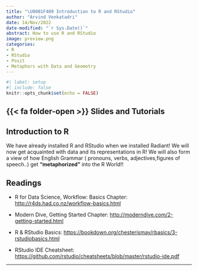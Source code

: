 ```yaml
---
title: "\U0001F409 Introduction to R and RStudio"
author: "Arvind Venkatadri"
date: 14/Nov/2022
date-modified: "`r Sys.Date()`"
abstract: How to use R and RStudio
image: preview.png
categories:
- R
- RStudio
- Posit
- Metaphors with Data and Geometry
---
```


```r
#| label: setup
#| include: false
knitr::opts_chunk$set(echo = FALSE)

```

## {{< fa folder-open >}} Slides and Tutorials

<a href="/content/labs/r-labs/installation/installation.qmd">
<i class="fa-solid fa-code fa-2xl"></i></a>

## Introduction to R

We have already installed R and RStudio when we installed Radiant! We
will now get acquainted with data and its representations in R! We will
also form a view of how English Grammar ( pronouns, verbs,
adjectives,figures of speech..) get **"metaphorized"** into the R
World!!

## Readings

-   R for Data Science, Workflow: Basics Chapter:
    <http://r4ds.had.co.nz/workflow-basics.html>

-   Modern Dive, Getting Started Chapter:
    <http://moderndive.com/2-getting-started.html>

-   R & RStudio Basics:
    <https://bookdown.org/chesterismay/rbasics/3-rstudiobasics.html>

-   RStudio IDE Cheatsheet:
    <https://github.com/rstudio/cheatsheets/blob/master/rstudio-ide.pdf>

------------------------------------------------------------------------
